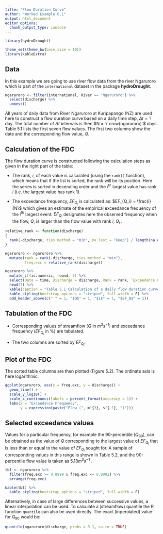 ```yaml
---
title: "Flow Duration Curve"
author: "Worked Example 6.1"
output: html_document
editor_options: 
  chunk_output_type: console
---
```



```r
library(hydroDrought)
```


```r
theme_set(theme_bw(base_size = 10))
library(kableExtra)
```


## Data

In this example we are going to use river flow data from the river Ngaruroro which is part of the `international` dataset in the package **hydroDrought**. 

```r
ngaruroro <- filter(international, River == "Ngaruroro") %>%
  select(discharge) %>%
  unnest() 
```

All years of daily data from River Ngaruroro at Kuripapango (NZ) are 
used here to construct a flow duration curve based on a daily time step,
$\Delta t = 1$ day. The total number of $\Delta t$ intervals is then $N = `r nrow(ngaruroro)`$ days. Table 5.1 lists the first seven flow values. The first two columns show the date and the corresponding flow value, $Q$.




## Calculation of the FDC

The flow duration curve is constructed following the calculation steps as
given in the right part of the table:

- The rank, $i$, of each value is calculated (using the `rank()` function), which means that if the list is sorted, the rank will be its position. Here the series is sorted in decending order and the $i^{th}$ largest value has rank $i$ (i.e. the largest value has rank 1).

- The exceedance frequency, $EF_{Q_i}$ is calculated as: $EF_{Q_i}  = \frac{i} {N}$ 
which gives an estimate of the empirical exceedance frequency of the
$i^{th}$ largest event. $EF_{Q_i}$ designates here the observed frequency when
the flow, $Q$, is larger than the flow value with rank $i$, $Q_i$ .

```r
relative_rank <- function(discharge)
{
  rank(-discharge, ties.method = "min", na.last = "keep") / length(na.omit(discharge))
}

ngaruroro <- ngaruroro %>%
  mutate(rank = rank(-discharge, ties.method = "min"), 
         freq.exc = relative_rank(discharge))
```


```r
ngaruroro %>%
  mutate_if(is.numeric, round, 3) %>%
  select(Date = time, Discharge = discharge, Rank = rank, `Exceedance Frequency` = freq.exc) %>%
  head(7) %>%
  kable(caption = "Table 5.1 Calculation of a daily flow duration curve for River Ngaruroro at Kuripapango, NZ") %>%
  kable_styling(bootstrap_options = "striped", full_width = F) %>%
  add_header_above(c(" " = 1, "$Q$" = 1, "$i$" = 1, "$EF_Q$" = 1))
```




## Tabulation of the FDC

- Corresponding values of streamflow ($Q$ in $m^3s^{−1}$) and exceedance
frequency ($EF_{Q_i}$ in %) are tabulated.

- The two columns are sorted by $EF_{Q_i}$.

## Plot of the FDC
The sorted table columns are then plotted (Figure 5.2). The ordinate axis
is here logarithmic.

```r
ggplot(ngaruroro, aes(x = freq.exc, y = discharge)) +
  geom_line() +
  scale_y_log10() +
  scale_x_continuous(labels = percent_format(accuracy = 1)) +
  labs(x = "Exceedance Frequency",
       y = expression(paste("Flow (", m^{3}, s^{-1}, ")")))
```



## Selected exceedance values
Values for a particular frequency, for example the 90-percentile ($Q_{90}$), can
be obtained as the value of $Q$ corresponding to the largest value of
$EF_{Q_i}$ that is less than or equal to the value of $EF_{Q_i}$ sought for. A sample of corresponding
values in this range is shown in Table 5.2, and the 90-percentile flow
value is taken as $5.18 m^3s^{−1}$ . 

```r
tbl <- ngaruroro %>%
  filter(freq.exc >= 0.8999 & freq.exc <= 0.9002) %>%
  arrange(freq.exc)
```


```r
kable(tbl) %>%
  kable_styling(bootstrap_options = "striped", full_width = F)
```


Alternatively, in case of large differences
between successive values, a linear interpolation can be used. To calculate a (streamflow) quantile the R function `quantile` can also be used directly. The exact (inperolated) value for $Q_{90}$ would be: 

```r
quantile(ngaruroro$discharge, probs = 0.1, na.rm = TRUE)
```

